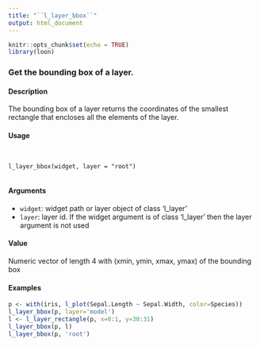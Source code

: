 ```yaml
---
title: "``l_layer_bbox``"
output: html_document
---
```


```r
knitr::opts_chunk$set(echo = TRUE)
library(loon)
```
###  Get the bounding box of a layer.

#### Description 

The bounding box of a layer returns the coordinates of the smallest rectangle that encloses all the
elements of the layer.

#### Usage
<pre><code>

l_layer_bbox(widget, layer = "root")

</code></pre>
#### Arguments 

* ``widget``: widget path or layer object of class 'l_layer'
* ``layer``:   layer id. If the widget argument is of class 'l_layer' then the layer argument
is not used

#### Value
Numeric vector of length 4 with (xmin, ymin, xmax, ymax) of the bounding box

#### Examples 
```r
p <- with(iris, l_plot(Sepal.Length ~ Sepal.Width, color=Species))
l_layer_bbox(p, layer='model')
l <- l_layer_rectangle(p, x=0:1, y=30:31)
l_layer_bbox(p, l)
l_layer_bbox(p, 'root')
```
